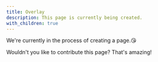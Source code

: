 ```yaml
---
title: Overlay
description: This page is currently being created.
with_children: true
---
```


We're currently in the process of creating a page.😘

Wouldn't you like to contribute this page? That's amazing!
